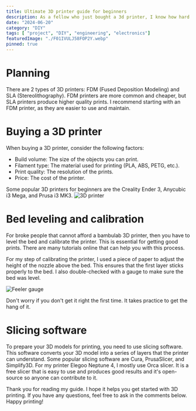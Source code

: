 ```yaml
---
title: Ultimate 3D printer guide for beginners
description: As a fellow who just bought a 3d printer, I know how hard it is to get started. So, I decided to write a guide for beginners to help them get started with 3d printing.
date: "2024-06-20"
category: "DIY"
tags: [ "project", "DIY", "engineering", "electronics"]
featuredImage: "./F01IVULJ58FOP2Y.webp"
pinned: true
---
```


# Planning

There are 2 types of 3D printers: FDM (Fused Deposition Modeling) and SLA (Stereolithography). FDM printers are more common and cheaper, but SLA printers produce higher quality prints. I recommend starting with an FDM printer, as they are easier to use and maintain.

# Buying a 3D printer

When buying a 3D printer, consider the following factors:

- Build volume: The size of the objects you can print.
- Filament type: The material used for printing (PLA, ABS, PETG, etc.).
- Print quality: The resolution of the prints.
- Price: The cost of the printer.

Some popular 3D printers for beginners are the Creality Ender 3, Anycubic i3 Mega, and Prusa i3 MK3.
![3D printer](https://www.bhphotovideo.com/images/images2500x2500/makerbot_mp07825_replicator_3d_printer_1296081.jpg)
# Bed leveling and calibration

For broke people that cannot afford a bambulab 3D printer, then you have to level the bed and calibrate the printer. This is essential for getting good prints. There are many tutorials online that can help you with this process.

For my step of calibrating the printer, I used a piece of paper to adjust the height of the nozzle above the bed. This ensures that the first layer sticks properly to the bed. I also double-checked with a gauge to make sure the bed was level.

![Feeler gauge](https://th.bing.com/th/id/OIP.jRSgMQ3x_9e-PYGRs1W8DgHaGt?w=159&h=180&c=7&r=0&o=5&pid=1.7)

Don't worry if you don't get it right the first time. It takes practice to get the hang of it.

# Slicing software

To prepare your 3D models for printing, you need to use slicing software. This software converts your 3D model into a series of layers that the printer can understand. Some popular slicing software are Cura, PrusaSlicer, and Simplify3D.
For my printer Elegoo Neptune 4, I mostly use Orca slicer. It is a free slicer that is easy to use and produces good results and it's open-source so anyone can contribute to it.

Thank you for reading my guide. I hope it helps you get started with 3D printing. If you have any questions, feel free to ask in the comments below. Happy printing!
```